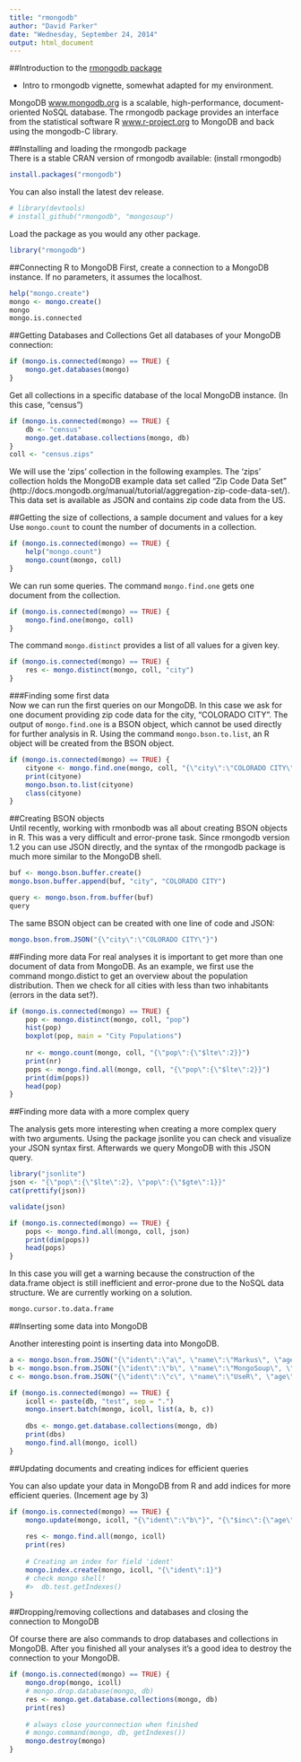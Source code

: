 ```yaml
---
title: "rmongodb"
author: "David Parker"
date: "Wednesday, September 24, 2014"
output: html_document
---
```

##Introduction to the [rmongodb package](http://cran.r-project.org/web/packages/rmongodb/vignettes/rmongodb_introduction.html)

* Intro to rmongodb vignette, somewhat adapted for my environment.

MongoDB [www.mongodb.org](www.mongodb.org) is a scalable, high-performance, document-oriented NoSQL database. The rmongodb package provides an interface from the statistical software R [www.r-project.org](www.r-project.org) to MongoDB and back using the mongodb-C library.

##Installing and loading the rmongodb package  
There is a stable CRAN version of rmongodb available: (install rmongodb)  
```r
install.packages("rmongodb")
```

You can also install the latest dev release.

```r
# library(devtools)
# install_github("rmongodb", "mongosoup")
```

Load the package as you would any other package.

```r
library("rmongodb")
```

##Connecting R to MongoDB
First, create a connection to a MongoDB instance. If no parameters, it assumes the localhost.
```r
help("mongo.create")
mongo <- mongo.create()
mongo
mongo.is.connected
```

##Getting Databases and Collections
Get all databases of your MongoDB connection:
```r
if (mongo.is.connected(mongo) == TRUE) {
    mongo.get.databases(mongo)
}
```  

Get all collections in a specific database of the local MongoDB instance. (In this case, "census")  

```r
if (mongo.is.connected(mongo) == TRUE) {
    db <- "census"
    mongo.get.database.collections(mongo, db)
}
coll <- "census.zips"
```

We will use the 'zips' collection in the following examples. The 'zips' collection holds the MongoDB example data set called “Zip Code Data Set” (http://docs.mongodb.org/manual/tutorial/aggregation-zip-code-data-set/). This data set is available as JSON and contains zip code data from the US.

##Getting the size of collections, a sample document and values for a key
Use `mongo.count` to count the number of documents in a collection.
```r
if (mongo.is.connected(mongo) == TRUE) {
    help("mongo.count")
    mongo.count(mongo, coll)
}
```

We can run some queries. The command `mongo.find.one` gets one document from the collection.  

```r
if (mongo.is.connected(mongo) == TRUE) {
    mongo.find.one(mongo, coll)
}
```

The command `mongo.distinct` provides a list of all values for a given key.
 
```r
if (mongo.is.connected(mongo) == TRUE) {
    res <- mongo.distinct(mongo, coll, "city")
}
```

###Finding some first data  
Now we can run the first queries on our MongoDB. In this case we ask for one document providing zip code data for the city, "COLORADO CITY". The output of `mongo.find.one` is a BSON object, which cannot be used directly for further analysis in R. Using the command `mongo.bson.to.list`, an R object will be created from the BSON object.

```r
if (mongo.is.connected(mongo) == TRUE) {
    cityone <- mongo.find.one(mongo, coll, "{\"city\":\"COLORADO CITY\"}")
    print(cityone)
    mongo.bson.to.list(cityone)
    class(cityone)
}
```

##Creating BSON objects  
Until recently, working with rmonbodb was all about creating BSON objects in R. This was a very difficult and error-prone task. Since rmongodb version 1.2 you can use JSON directly, and the syntax of the rmongodb package is much more similar to the MongoDB shell.
```r
buf <- mongo.bson.buffer.create()
mongo.bson.buffer.append(buf, "city", "COLORADO CITY")
```

```r
query <- mongo.bson.from.buffer(buf)
query
```

The same BSON object can be created with one line of code and JSON:
 
```r
mongo.bson.from.JSON("{\"city\":\"COLORADO CITY\"}")
```

##Finding more data
For real analyses it is important to get more than one document of data from MongoDB. As an example, we first use the command mongo.distict to get an overview about the population distribution. Then we check for all cities with less than two inhabitants (errors in the data set?).

```r
if (mongo.is.connected(mongo) == TRUE) {
    pop <- mongo.distinct(mongo, coll, "pop")
    hist(pop)
    boxplot(pop, main = "City Populations")
    
    nr <- mongo.count(mongo, coll, "{\"pop\":{\"$lte\":2}}")
    print(nr)
    pops <- mongo.find.all(mongo, coll, "{\"pop\":{\"$lte\":2}}")
    print(dim(pops))
    head(pop)
}
```

##Finding more data with a more complex query

The analysis gets more interesting when creating a more complex query with two arguments. Using the package jsonlite you can check and visualize your JSON syntax first. Afterwards we query MongoDB with this JSON query.

```r
library("jsonlite")
json <- "{\"pop\":{\"$lte\":2}, \"pop\":{\"$gte\":1}}"
cat(prettify(json))
```

```r
validate(json)
```

```r
if (mongo.is.connected(mongo) == TRUE) {
    pops <- mongo.find.all(mongo, coll, json)
    print(dim(pops))
    head(pops)
}
```

In this case you will get a warning because the construction of the data.frame object is still inefficient and error-prone due to the NoSQL data structure. We are currently working on a solution.  

```r
mongo.cursor.to.data.frame
```

##Inserting some data into MongoDB

Another interesting point is inserting data into MongoDB.  

```r
a <- mongo.bson.from.JSON("{\"ident\":\"a\", \"name\":\"Markus\", \"age\":33}")
b <- mongo.bson.from.JSON("{\"ident\":\"b\", \"name\":\"MongoSoup\", \"age\":1}")
c <- mongo.bson.from.JSON("{\"ident\":\"c\", \"name\":\"UseR\", \"age\":18}")

if (mongo.is.connected(mongo) == TRUE) {
    icoll <- paste(db, "test", sep = ".")
    mongo.insert.batch(mongo, icoll, list(a, b, c))
    
    dbs <- mongo.get.database.collections(mongo, db)
    print(dbs)
    mongo.find.all(mongo, icoll)
}
```

##Updating documents and creating indices for efficient queries

You can also update your data in MongoDB from R and add indices for more efficient queries. (Incement age by 3)  

```r
if (mongo.is.connected(mongo) == TRUE) {
    mongo.update(mongo, icoll, "{\"ident\":\"b\"}", "{\"$inc\":{\"age\":3}}")
    
    res <- mongo.find.all(mongo, icoll)
    print(res)
    
    # Creating an index for field 'ident'
    mongo.index.create(mongo, icoll, "{\"ident\":1}")
    # check mongo shell! 
    #>  db.test.getIndexes()
}
```


##Dropping/removing collections and databases and closing the connection to MongoDB

Of course there are also commands to drop databases and collections in MongoDB. After you finished all your analyses it's a good idea to destroy the connection to your MongoDB.  

```r
if (mongo.is.connected(mongo) == TRUE) {
    mongo.drop(mongo, icoll)
    # mongo.drop.database(mongo, db)
    res <- mongo.get.database.collections(mongo, db)
    print(res)
    
    # always close yourconnection when finished
    # mongo.command(mongo, db, getIndexes())
    mongo.destroy(mongo)
}
```

